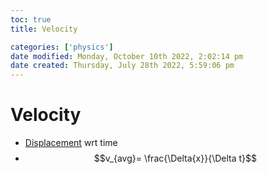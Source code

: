 ```yaml
---
toc: true
title: Velocity

categories: ['physics']
date modified: Monday, October 10th 2022, 2:02:14 pm
date created: Thursday, July 28th 2022, 5:59:06 pm
---
```


# Velocity
- [Displacement](Displacement.qmd) wrt time
- $$v_{avg}= \frac{\Delta{x}}{\Delta t}$$



